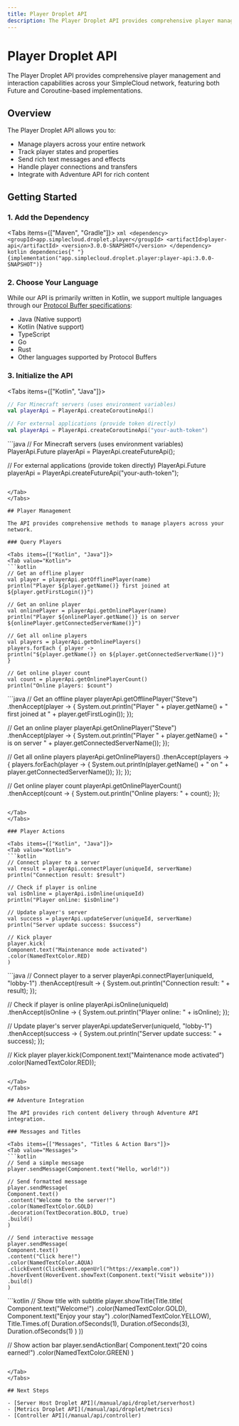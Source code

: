 ```yaml
---
title: Player Droplet API
description: The Player Droplet API provides comprehensive player management and interaction capabilities across your SimpleCloud network.
---
```


# Player Droplet API

The Player Droplet API provides comprehensive player management and interaction capabilities across your SimpleCloud network, featuring both Future and Coroutine-based implementations.

## Overview

The Player Droplet API allows you to:

- Manage players across your entire network
- Track player states and properties
- Send rich text messages and effects
- Handle player connections and transfers
- Integrate with Adventure API for rich content

## Getting Started

### 1. Add the Dependency

<Tabs items={["Maven", "Gradle"]}>
  <Tab value="Maven">
    ```xml
    <dependency>
      <groupId>app.simplecloud.droplet.player</groupId>
      <artifactId>player-api</artifactId>
      <version>3.0.0-SNAPSHOT</version>
    </dependency>
    ```
  </Tab>
  <Tab value="Gradle">
    ```kotlin dependencies{" "}
    {implementation("app.simplecloud.droplet.player:player-api:3.0.0-SNAPSHOT")}
    ```
  </Tab>
</Tabs>

### 2. Choose Your Language

While our API is primarily written in Kotlin, we support multiple languages through our [Protocol Buffer specifications](https://buf.build/simplecloud/proto-specs):

- Java (Native support)
- Kotlin (Native support)
- TypeScript
- Go
- Rust
- Other languages supported by Protocol Buffers

### 3. Initialize the API

<Tabs items={["Kotlin", "Java"]}>
<Tab value="Kotlin">
```kotlin
// For Minecraft servers (uses environment variables)
val playerApi = PlayerApi.createCoroutineApi()

// For external applications (provide token directly)
val playerApi = PlayerApi.createCoroutineApi("your-auth-token")

````
</Tab>
<Tab value="Java">
```java
// For Minecraft servers (uses environment variables)
PlayerApi.Future playerApi = PlayerApi.createFutureApi();

// For external applications (provide token directly)
PlayerApi.Future playerApi = PlayerApi.createFutureApi("your-auth-token");
````

</Tab>
</Tabs>

## Player Management

The API provides comprehensive methods to manage players across your network.

### Query Players

<Tabs items={["Kotlin", "Java"]}>
<Tab value="Kotlin">
```kotlin
// Get an offline player
val player = playerApi.getOfflinePlayer(name)
println("Player ${player.getName()} first joined at ${player.getFirstLogin()}")

// Get an online player
val onlinePlayer = playerApi.getOnlinePlayer(name)
println("Player ${onlinePlayer.getName()} is on server ${onlinePlayer.getConnectedServerName()}")

// Get all online players
val players = playerApi.getOnlinePlayers()
players.forEach { player ->
println("${player.getName()} on ${player.getConnectedServerName()}")
}

// Get online player count
val count = playerApi.getOnlinePlayerCount()
println("Online players: $count")

````
</Tab>
<Tab value="Java">
```java
// Get an offline player
playerApi.getOfflinePlayer("Steve")
    .thenAccept(player -> {
        System.out.println("Player " + player.getName() +
            " first joined at " + player.getFirstLogin());
    });

// Get an online player
playerApi.getOnlinePlayer("Steve")
    .thenAccept(player -> {
        System.out.println("Player " + player.getName() +
            " is on server " + player.getConnectedServerName());
    });

// Get all online players
playerApi.getOnlinePlayers()
    .thenAccept(players -> {
        players.forEach(player -> {
            System.out.println(player.getName() + " on " +
                player.getConnectedServerName());
        });
    });

// Get online player count
playerApi.getOnlinePlayerCount()
    .thenAccept(count -> {
        System.out.println("Online players: " + count);
    });
````

</Tab>
</Tabs>

### Player Actions

<Tabs items={["Kotlin", "Java"]}>
<Tab value="Kotlin">
```kotlin
// Connect player to a server
val result = playerApi.connectPlayer(uniqueId, serverName)
println("Connection result: $result")

// Check if player is online
val isOnline = playerApi.isOnline(uniqueId)
println("Player online: $isOnline")

// Update player's server
val success = playerApi.updateServer(uniqueId, serverName)
println("Server update success: $success")

// Kick player
player.kick(
Component.text("Maintenance mode activated")
.color(NamedTextColor.RED)
)

````
</Tab>
<Tab value="Java">
```java
// Connect player to a server
playerApi.connectPlayer(uniqueId, "lobby-1")
    .thenAccept(result -> {
        System.out.println("Connection result: " + result);
    });

// Check if player is online
playerApi.isOnline(uniqueId)
    .thenAccept(isOnline -> {
        System.out.println("Player online: " + isOnline);
    });

// Update player's server
playerApi.updateServer(uniqueId, "lobby-1")
    .thenAccept(success -> {
        System.out.println("Server update success: " + success);
    });

// Kick player
player.kick(Component.text("Maintenance mode activated")
    .color(NamedTextColor.RED));
````

</Tab>
</Tabs>

## Adventure Integration

The API provides rich content delivery through Adventure API integration.

### Messages and Titles

<Tabs items={["Messages", "Titles & Action Bars"]}>
<Tab value="Messages">
```kotlin
// Send a simple message
player.sendMessage(Component.text("Hello, world!"))

// Send formatted message
player.sendMessage(
Component.text()
.content("Welcome to the server!")
.color(NamedTextColor.GOLD)
.decoration(TextDecoration.BOLD, true)
.build()
)

// Send interactive message
player.sendMessage(
Component.text()
.content("Click here!")
.color(NamedTextColor.AQUA)
.clickEvent(ClickEvent.openUrl("https://example.com"))
.hoverEvent(HoverEvent.showText(Component.text("Visit website")))
.build()
)

````
</Tab>
<Tab value="Titles & Action Bars">
```kotlin
// Show title with subtitle
player.showTitle(Title.title(
    Component.text("Welcome!")
        .color(NamedTextColor.GOLD),
    Component.text("Enjoy your stay")
        .color(NamedTextColor.YELLOW),
    Title.Times.of(
        Duration.ofSeconds(1),
        Duration.ofSeconds(3),
        Duration.ofSeconds(1)
    )
))

// Show action bar
player.sendActionBar(
    Component.text("20 coins earned!")
        .color(NamedTextColor.GREEN)
)
````

</Tab>
</Tabs>

## Next Steps

- [Server Host Droplet API](/manual/api/droplet/serverhost)
- [Metrics Droplet API](/manual/api/droplet/metrics)
- [Controller API](/manual/api/controller)
